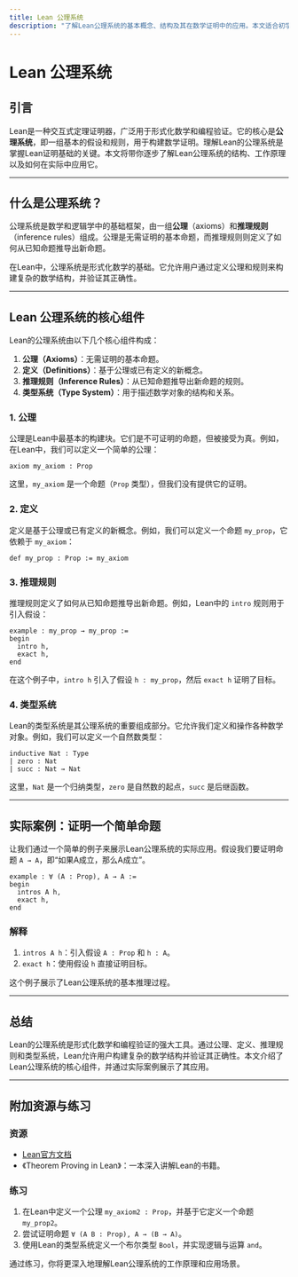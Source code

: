 ```yaml
---
title: Lean 公理系统
description: "了解Lean公理系统的基本概念、结构及其在数学证明中的应用。本文适合初学者，通过清晰的解释和实际案例帮助你掌握Lean公理系统的核心内容。"
---
```


# Lean 公理系统

## 引言

Lean是一种交互式定理证明器，广泛用于形式化数学和编程验证。它的核心是**公理系统**，即一组基本的假设和规则，用于构建数学证明。理解Lean的公理系统是掌握Lean证明基础的关键。本文将带你逐步了解Lean公理系统的结构、工作原理以及如何在实际中应用它。

---

## 什么是公理系统？

公理系统是数学和逻辑学中的基础框架，由一组**公理**（axioms）和**推理规则**（inference rules）组成。公理是无需证明的基本命题，而推理规则则定义了如何从已知命题推导出新命题。

在Lean中，公理系统是形式化数学的基础。它允许用户通过定义公理和规则来构建复杂的数学结构，并验证其正确性。

---

## Lean 公理系统的核心组件

Lean的公理系统由以下几个核心组件构成：

1. **公理（Axioms）**：无需证明的基本命题。
2. **定义（Definitions）**：基于公理或已有定义的新概念。
3. **推理规则（Inference Rules）**：从已知命题推导出新命题的规则。
4. **类型系统（Type System）**：用于描述数学对象的结构和关系。

### 1. 公理

公理是Lean中最基本的构建块。它们是不可证明的命题，但被接受为真。例如，在Lean中，我们可以定义一个简单的公理：

```lean
axiom my_axiom : Prop
```

这里，`my_axiom` 是一个命题（`Prop` 类型），但我们没有提供它的证明。

### 2. 定义

定义是基于公理或已有定义的新概念。例如，我们可以定义一个命题 `my_prop`，它依赖于 `my_axiom`：

```lean
def my_prop : Prop := my_axiom
```

### 3. 推理规则

推理规则定义了如何从已知命题推导出新命题。例如，Lean中的 `intro` 规则用于引入假设：

```lean
example : my_prop → my_prop :=
begin
  intro h,
  exact h,
end
```

在这个例子中，`intro h` 引入了假设 `h : my_prop`，然后 `exact h` 证明了目标。

### 4. 类型系统

Lean的类型系统是其公理系统的重要组成部分。它允许我们定义和操作各种数学对象。例如，我们可以定义一个自然数类型：

```lean
inductive Nat : Type
| zero : Nat
| succ : Nat → Nat
```

这里，`Nat` 是一个归纳类型，`zero` 是自然数的起点，`succ` 是后继函数。

---

## 实际案例：证明一个简单命题

让我们通过一个简单的例子来展示Lean公理系统的实际应用。假设我们要证明命题 `A → A`，即“如果A成立，那么A成立”。

```lean
example : ∀ (A : Prop), A → A :=
begin
  intros A h,
  exact h,
end
```

### 解释

1. `intros A h`：引入假设 `A : Prop` 和 `h : A`。
2. `exact h`：使用假设 `h` 直接证明目标。

这个例子展示了Lean公理系统的基本推理过程。

---

## 总结

Lean的公理系统是形式化数学和编程验证的强大工具。通过公理、定义、推理规则和类型系统，Lean允许用户构建复杂的数学结构并验证其正确性。本文介绍了Lean公理系统的核心组件，并通过实际案例展示了其应用。

---

## 附加资源与练习

### 资源
- [Lean官方文档](https://leanprover.github.io/documentation/)
- 《Theorem Proving in Lean》：一本深入讲解Lean的书籍。

### 练习
1. 在Lean中定义一个公理 `my_axiom2 : Prop`，并基于它定义一个命题 `my_prop2`。
2. 尝试证明命题 `∀ (A B : Prop), A → (B → A)`。
3. 使用Lean的类型系统定义一个布尔类型 `Bool`，并实现逻辑与运算 `and`。

通过练习，你将更深入地理解Lean公理系统的工作原理和应用场景。